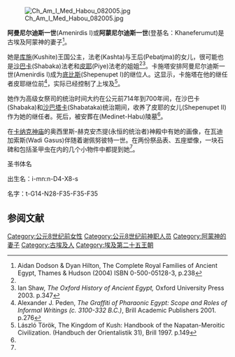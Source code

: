 [[File:Ch_Am_I_Med_Habou_082005.jpg|thumb]]

'''阿曼尼尔迪斯一世'''(Amenirdis I)或'''阿蒙尼尔迪斯一世'''(登基名：Khaneferumut)是古埃及阿蒙神的妻子<ref name="D238">Aidan Dodson & Dyan Hilton, The Complete Royal Families of Ancient Egypt, Thames & Hudson (2004) ISBN 0-500-05128-3, p.238</ref>。

她是[[库施|库施]](Kushite)王国公主，法老{{tsl|en|Kashta|卡施塔}}(Kashta)与王后{{tsl|en|Pebatjma|培巴特吉玛}}(Pebatjma)的女儿，很可能也是[[沙巴卡|沙巴卡]](Shabaka)法老和[[皮耶|皮耶]](Piye)法老的姐姐<ref name="D238" /><ref>Ian Shaw, ''The Oxford History of Ancient Egypt,'' Oxford University Press 2003. p.347</ref>。卡施塔安排阿曼尼尔迪斯一世(Amenirdis I)成为[[底比斯|底比斯]]{{tsl|en|Divine Adoratrice of Amun||侍奉阿蒙神的妻子}}{{tsl|en|Shepenupet I|谢佩努彼特一世}}(Shepenupet I)的继位人。这显示，卡施塔在他的继任者皮耶继位前<ref>Alexander J. Peden, ''The Graffiti of Pharaonic Egypt: Scope and Roles of Informal Writings (c. 3100-332 B.C.)'', Brill Academic Publishers 2001. p.276</ref>，实际已经控制了上埃及<ref>László Török, The Kingdom of Kush: Handbook of the Napatan-Meroitic Civilization. (Handbuch der Orientalistik 31), Brill 1997. p.149</ref>。

她作为高级女祭司的统治时间大约在公元前714年到700年间，在沙巴卡(Shabaka)和[[沙巴塔卡|沙巴塔卡]](Shabataka)统治期间，收养了皮耶的女儿{{tsl|en|Shepenupet II|谢佩努彼特二世}}(Shepenupet II)作为她的继任者。死后，被安葬在{{tsl|en|Medinet Habu (temple)|哈布城}}(Medinet-Habu)陵墓<ref name="D238" />。

在[[卡纳克神庙|卡纳克神庙]]的奥西里斯-赫克安杰提(永恒的统治者)神殿中有她的画像，在瓦迪加索斯(Wadi Gasus)伴随着谢佩努彼特一世。在两份祭品表、五座塑像，一块石碑和包括圣甲虫在内的几个小物件中都提到她<ref name="D238" />。

圣书体名

出生名：<hiero>i-mn:n-D4-X8-s</hiero>

名字：<hiero>t-G14-N28-F35-F35-F35</hiero>

==参阅文献==
{{Reflist}}
{{Commons category|Amenirdis I}}

{{s-start}}
{{succession box
| before = {{tsl|en|Shepenupet I|谢佩努彼特一世}}
| title  = {{tsl|en|God's Wife of Amun|阿蒙神的妻子}}
| years  = 
| after  = {{tsl|en|Shepenupet II|谢佩努彼特二世}}
}}
{{succession box
|before = {{tsl|en|Shepenupet I|谢佩努彼特一世}}

|title = {{tsl|en|Divine Adoratrice of Amun||阿蒙神的侍奉者}}
|years = 
|after = {{tsl|en|Shepenupet II|谢佩努彼特二世}}

}}
{{end}}

{{Authority control}}
{{DEFAULTSORT:Amenirdis 01}}
[[Category:公元8世纪前女性|Category:公元8世纪前女性]]
[[Category:公元8世纪前神职人员|Category:公元8世纪前神职人员]]
[[Category:阿蒙神的妻子|Category:阿蒙神的妻子]]
[[Category:古埃及人|Category:古埃及人]]
[[Category:埃及第二十五王朝|Category:埃及第二十五王朝]]
